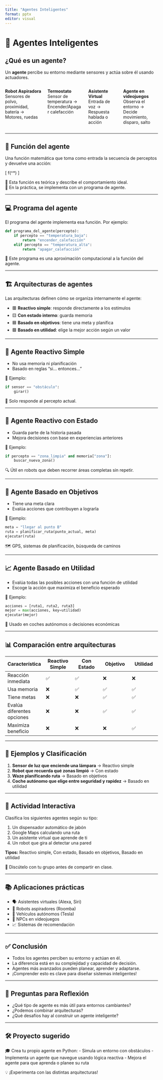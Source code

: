 ```yaml
---
title: "Agentes Inteligentes"
format: pptx
editor: visual
---
```


# 🤖 Agentes Inteligentes

## ¿Qué es un agente?

Un **agente** percibe su entorno mediante sensores y actúa sobre él usando actuadores.

::::::: columns
::: column
**Robot Aspiradora**\
Sensores de polvo, proximidad, batería → Motores, ruedas
:::

::: column
**Termostato**\
Sensor de temperatura → Encender/Apagar calefacción
:::

::: column
**Asistente Virtual**\
Entrada de voz → Respuesta hablada o acción
:::

::: column
**Agente en videojuegos**\
Observa el entorno → Decide movimiento, disparo, salto
:::
:::::::

------------------------------------------------------------------------

## 🧠 Función del agente

Una función matemática que toma como entrada la secuencia de perceptos y devuelve una acción:

\[ f(\text{perceptos}\^\*) \rightarrow \text{acción} \]

🔹 Esta función es teórica y describe el comportamiento ideal.\
🔹 En la práctica, se implementa con un programa de agente.

------------------------------------------------------------------------

## 💻 Programa del agente

El programa del agente implementa esa función. Por ejemplo:

``` python
def programa_del_agente(percepto):
    if percepto == "temperatura_baja":
        return "encender_calefacción"
    elif percepto == "temperatura_alta":
        return "apagar_calefacción"
```

📌 Este programa es una aproximación computacional a la función del agente.

------------------------------------------------------------------------

## 🏗️ Arquitecturas de agentes

Las arquitecturas definen cómo se organiza internamente el agente:

-   🟥 **Reactivo simple**: responde directamente a los estímulos
-   🟨 **Con estado interno**: guarda memoria
-   🟦 **Basado en objetivos**: tiene una meta y planifica
-   🟩 **Basado en utilidad**: elige la mejor acción según un valor

------------------------------------------------------------------------

## 🔁 Agente Reactivo Simple

-   No usa memoria ni planificación
-   Basado en reglas "si... entonces..."

📌 Ejemplo:

``` python
if sensor == "obstáculo":
    girar()
```

🧠 Solo responde al percepto actual.

------------------------------------------------------------------------

## 🔁 Agente Reactivo con Estado

-   Guarda parte de la historia pasada
-   Mejora decisiones con base en experiencias anteriores

📌 Ejemplo:

``` python
if percepto == "zona_limpia" and memoria["zona"]:
    buscar_nueva_zona()
```

🔍 Útil en robots que deben recorrer áreas completas sin repetir.

------------------------------------------------------------------------

## 🎯 Agente Basado en Objetivos

-   Tiene una meta clara
-   Evalúa acciones que contribuyen a lograrla

📌 Ejemplo:

``` python
meta = "llegar al punto B"
ruta = planificar_ruta(punto_actual, meta)
ejecutar(ruta)
```

🗺️ GPS, sistemas de planificación, búsqueda de caminos

------------------------------------------------------------------------

## 📈 Agente Basado en Utilidad

-   Evalúa todas las posibles acciones con una función de utilidad
-   Escoge la acción que maximiza el beneficio esperado

📌 Ejemplo:

``` python
acciones = [ruta1, ruta2, ruta3]
mejor = max(acciones, key=utilidad)
ejecutar(mejor)
```

🚗 Usado en coches autónomos o decisiones económicas

------------------------------------------------------------------------

## 📊 Comparación entre arquitecturas

| Característica             | Reactivo Simple | Con Estado | Objetivo | Utilidad |
|---------------|---------------|---------------|---------------|---------------|
| Reacción inmediata         | ✅              | ✅         | ❌       | ❌       |
| Usa memoria                | ❌              | ✅         | ✅       | ✅       |
| Tiene metas                | ❌              | ❌         | ✅       | ✅       |
| Evalúa diferentes opciones | ❌              | ❌         | ✅       | ✅       |
| Maximiza beneficio         | ❌              | ❌         | ❌       | ✅       |

------------------------------------------------------------------------

## 🧪 Ejemplos y Clasificación

1.  **Sensor de luz que enciende una lámpara** → Reactivo simple
2.  **Robot que recuerda qué zonas limpió** → Con estado
3.  **Waze planificando ruta** → Basado en objetivos
4.  **Coche autónomo que elige entre seguridad y rapidez** → Basado en utilidad

------------------------------------------------------------------------

## 🧩 Actividad Interactiva

Clasifica los siguientes agentes según su tipo:

1.  Un dispensador automático de jabón\
2.  Google Maps calculando una ruta\
3.  Un asistente virtual que aprende de ti\
4.  Un robot que gira al detectar una pared

**Tipos:** Reactivo simple, Con estado, Basado en objetivos, Basado en utilidad

💬 Discútelo con tu grupo antes de compartir en clase.

------------------------------------------------------------------------

## 📚 Aplicaciones prácticas

-   🗣️ Asistentes virtuales (Alexa, Siri)
-   🧹 Robots aspiradores (Roomba)
-   🚗 Vehículos autónomos (Tesla)
-   🤖 NPCs en videojuegos
-   📈 Sistemas de recomendación

------------------------------------------------------------------------

## ✅ Conclusión

-   Todos los agentes perciben su entorno y actúan en él.
-   La diferencia está en su complejidad y capacidad de decisión.
-   Agentes más avanzados pueden planear, aprender y adaptarse.
-   ¡Comprender esto es clave para diseñar sistemas inteligentes!

------------------------------------------------------------------------

## 🙋 Preguntas para Reflexión

-   ¿Qué tipo de agente es más útil para entornos cambiantes?
-   ¿Podemos combinar arquitecturas?
-   ¿Qué desafíos hay al construir un agente inteligente?

------------------------------------------------------------------------

## 🛠️ Proyecto sugerido

🎓 Crea tu propio agente en Python: - Simula un entorno con obstáculos - Implementa un agente que navegue usando lógica reactiva - Mejora el agente para que aprenda o planee su ruta

💡 ¡Experimenta con las distintas arquitecturas!